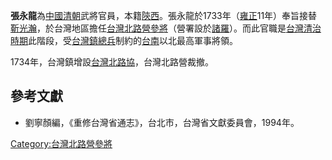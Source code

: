 '''張永龍'''為[[中國|中國]][[清朝|清朝]]武將官員，本籍[[陝西|陝西]]。張永龍於1733年（[[雍正|雍正]]11年）奉旨接替[[靳光瀚|靳光瀚]]，於台灣地區擔任[[台灣北路營|台灣北路營]][[參將|參將]]（營署設於[[諸羅|諸羅]]）。而此官職是[[台灣清治時期|台灣清治時期]]此階段，受[[台灣鎮|台灣鎮]][[總兵|總兵]]制約的[[台南|台南]]以北最高軍事將領。

1734年，台灣鎮增設[[台灣北路協|台灣北路協]]，台灣北路營裁撤。

{{start box}}
{{s-before|[[靳光瀚|靳光瀚]]}}
{{s-title|[[台灣北路營|台灣北路營]][[參將|參將]]|1734年上任}}
{{s-after|無（升格為[[台灣北路協|台灣北路協]]）}}
{{end box}}

==參考文獻==
*劉寧顏編，《重修台灣省通志》，台北市，台灣省文獻委員會，1994年。

[[Category:台灣北路營參將|Category:台灣北路營參將]]
